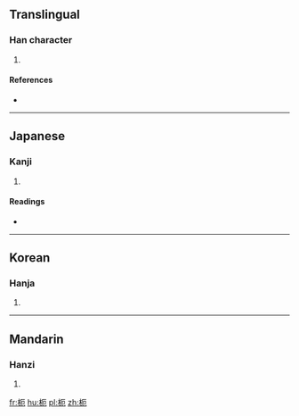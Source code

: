 ==Translingual==

===Han character===
{{Han char|rn=75|rad=木|as=04|sn=8|four=4191<sub>2</sub>|canj=木一尸山 (DMSU)|ids=⿰[[木]][[厄]]}}

# {{defn|Han|sort=木04}}

====References====
* {{Han ref|kx=0516.070|dkj=14553|dj=0904.020|hdz=21167.020|uh=6799|ud=26521|bh=CCE2|bd=52450}}

----

==Japanese==

===Kanji===
{{ja-kanji|grade=|rs=木04}}

# {{defn|lang=ja|sort=木04}}

====Readings====
* {{ja-readings|on=[[が]] (ga), [[あく]] (aku), [[やく]] (yaku)|kun=[[ふし]] (fushi)}}

----

==Korean==

===Hanja===
{{ko-hanja|hangeul=와|eumhun=|rv=wa|mr=wa|y=wa}}

# {{defn|lang=ko|sort=木04}}

----

==Mandarin==

===Hanzi===
{{cmn-hanzi|pin=[[ě]] ([[e3]]), [[è]] ([[e4]])|wg=o<sup>3</sup>, o<sup>4</sup>}}

# {{defn|lang=cmn|sort=木04}}

[[fr:枙]]
[[hu:枙]]
[[pl:枙]]
[[zh:枙]]